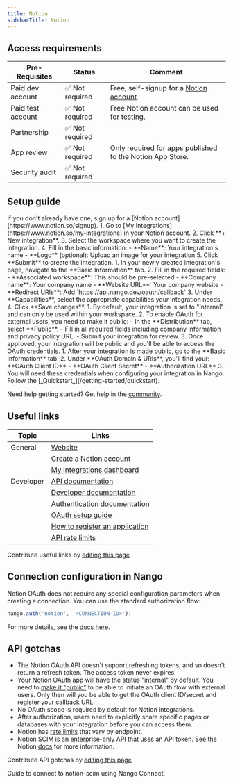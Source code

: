 ```yaml
---
title: Notion
sidebarTitle: Notion
---
```



<Overview />
<PreBuiltTooling />
<PreBuiltUseCases />

## Access requirements
| Pre-Requisites | Status | Comment|
| - | - | - |
| Paid dev account | ✅ Not required | Free, self-signup for a [Notion account](https://www.notion.so/signup). |
| Paid test account | ✅ Not required | Free Notion account can be used for testing. |
| Partnership | ✅ Not required | |
| App review | ✅ Not required | Only required for apps published to the Notion App Store. |
| Security audit | ✅ Not required | |


## Setup guide

<Steps>
  <Step title="Create a Notion account">
    If you don't already have one, sign up for a [Notion account](https://www.notion.so/signup).
  </Step>
  <Step title="Create a new integration">
    1. Go to [My Integrations](https://www.notion.so/my-integrations) in your Notion account.
    2. Click **+ New integration**.
    3. Select the workspace where you want to create the integration.
    4. Fill in the basic information:
       - **Name**: Your integration's name
       - **Logo** (optional): Upload an image for your integration
    5. Click **Submit** to create the integration.
  </Step>
  <Step title="Configure integration settings">
    1. In your newly created integration's page, navigate to the **Basic Information** tab.
    2. Fill in the required fields:
       - **Associated workspace**: This should be pre-selected
       - **Company name**: Your company name
       - **Website URL**: Your company website
       - **Redirect URIs**: Add `https://api.nango.dev/oauth/callback`
    3. Under **Capabilities**, select the appropriate capabilities your integration needs.
    4. Click **Save changes**.
  </Step>
  <Step title="Make your integration public">
    1. By default, your integration is set to "Internal" and can only be used within your workspace.
    2. To enable OAuth for external users, you need to make it public:
       - In the **Distribution** tab, select **Public**.
       - Fill in all required fields including company information and privacy policy URL.
       - Submit your integration for review.
    3. Once approved, your integration will be public and you'll be able to access the OAuth credentials.
  </Step>
  <Step title="Obtain API credentials">
    1. After your integration is made public, go to the **Basic Information** tab.
    2. Under **OAuth Domain & URIs**, you'll find your:
       - **OAuth Client ID**
       - **OAuth Client Secret**
       - **Authorization URL**
    3. You will need these credentials when configuring your integration in Nango.
  </Step>
  <Step title="Next">
    Follow the [_Quickstart_](/getting-started/quickstart).
  </Step>
</Steps>

<Tip>Need help getting started? Get help in the [community](https://nango.dev/slack).</Tip>


## Useful links

| Topic | Links | 
| - | - | 
| General | [Website](https://www.notion.so/) |
| | [Create a Notion account](https://www.notion.so/signup) |
| | [My Integrations dashboard](https://www.notion.so/my-integrations) |
| Developer | [API documentation](https://developers.notion.com/reference/intro) |
| | [Developer documentation](https://developers.notion.com/docs) |
| | [Authentication documentation](https://developers.notion.com/docs/authorization) |
| | [OAuth setup guide](https://developers.notion.com/docs/authorization#public-integration-auth-flow-set-up) |
| | [How to register an application](https://developers.notion.com/docs/authorization#how-to-make-a-public-integration) |
| | [API rate limits](https://developers.notion.com/reference/errors#rate-limiting) |

<Note>Contribute useful links by [editing this page](https://github.com/nangohq/nango/tree/master/docs-v2/integrations/all/notion.mdx)</Note>

## Connection configuration in Nango

Notion OAuth does not require any special configuration parameters when creating a connection. You can use the standard authorization flow:

```js
nango.auth('notion', '<CONNECTION-ID>');
```

For more details, see the [docs here](/guides/api-authorization/authorize-in-your-app-default-ui).

## API gotchas

- The Notion OAuth API doesn't support refreshing tokens, and so doesn't return a refresh token. The access token never expires.
- Your Notion OAuth app will have the status "internal" by default. You need to [make it "public"](https://developers.notion.com/docs/authorization#how-to-make-an-integration-public) to be able to initiate an OAuth flow with external users. Only then will you be able to get the OAuth client ID/secret and register your callback URL.
- No OAuth scope is required by default for Notion integrations.
- After authorization, users need to explicitly share specific pages or databases with your integration before you can access them.
- Notion has [rate limits](https://developers.notion.com/reference/errors#rate-limiting) that vary by endpoint.
- Notion SCIM is an enterprise-only API that uses an API token. See the Notion [docs](https://www.notion.so/help/provision-users-and-groups-with-scim) for more information.

<Note>Contribute API gotchas by [editing this page](https://github.com/nangohq/nango/tree/master/docs-v2/integrations/all/notion.mdx)</Note>

<Card title="Connect to notion-scim" icon="link" href="/integrations/all/notion-scim/connect" horizontal>
  Guide to connect to notion-scim using Nango Connect.
</Card>
